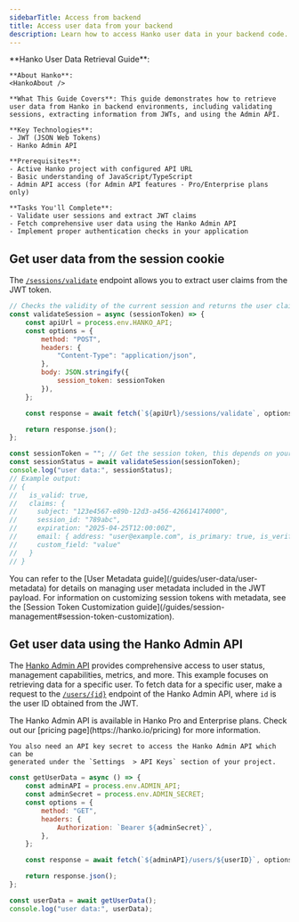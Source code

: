 ```yaml
---
sidebarTitle: Access from backend
title: Access user data from your backend
description: Learn how to access Hanko user data in your backend code.
---
```



<div class="hidden">
  **Hanko User Data Retrieval Guide**:

    **About Hanko**:
    <HankoAbout />

    **What This Guide Covers**: This guide demonstrates how to retrieve user data from Hanko in backend environments, including validating sessions, extracting information from JWTs, and using the Admin API.

    **Key Technologies**:
    - JWT (JSON Web Tokens)
    - Hanko Admin API

    **Prerequisites**:
    - Active Hanko project with configured API URL
    - Basic understanding of JavaScript/TypeScript
    - Admin API access (for Admin API features - Pro/Enterprise plans only)

    **Tasks You'll Complete**:
    - Validate user sessions and extract JWT claims
    - Fetch comprehensive user data using the Hanko Admin API
    - Implement proper authentication checks in your application
</div>

## Get user data from the session cookie

The [`/sessions/validate`](/api-reference/public/session-management/validate-a-session-1) endpoint allows you to extract user claims from the JWT token.

```js
// Checks the validity of the current session and returns the user claims
const validateSession = async (sessionToken) => {
    const apiUrl = process.env.HANKO_API;
    const options = {
        method: "POST",
        headers: {
            "Content-Type": "application/json",
        },
        body: JSON.stringify({
            session_token: sessionToken
        }),
    };

    const response = await fetch(`${apiUrl}/sessions/validate`, options);

    return response.json();
};

const sessionToken = ""; // Get the session token, this depends on your framework you use.
const sessionStatus = await validateSession(sessionToken);
console.log("user data:", sessionStatus);
// Example output:
// {
//   is_valid: true,
//   claims: {
//     subject: "123e4567-e89b-12d3-a456-426614174000",
//     session_id: "789abc",
//     expiration: "2025-04-25T12:00:00Z",
//     email: { address: "user@example.com", is_primary: true, is_verified: true },
//     custom_field: "value"
//   }
// }
```

<Note>
    You can refer to the [User Metadata guide](/guides/user-data/user-metadata) for details on managing
    user metadata included in the JWT payload. For information on customizing session tokens with metadata, see the
    [Session Token Customization guide](/guides/session-management#session-token-customization).
</Note>

## Get user data using the Hanko Admin API

The [Hanko Admin API](/api-reference/admin) provides comprehensive access to user status, management capabilities, metrics, and more. This example focuses on
retrieving data for a specific user.
To fetch data for a specific user, make a request to the [`/users/{id}`](https://docs.hanko.io/api-reference/admin/user-management/get-a-user-by-id) endpoint of the Hanko Admin API, where `id` is the user ID obtained from the JWT.

<Info>
    The Hanko Admin API is available in Hanko Pro and Enterprise plans. Check out
    our [pricing page](https://hanko.io/pricing) for more information.

    You also need an API key secret to access the Hanko Admin API which can be
    generated under the `Settings  > API Keys` section of your project.
</Info>

```js
const getUserData = async () => {
    const adminAPI = process.env.ADMIN_API;
    const adminSecret = process.env.ADMIN_SECRET;
    const options = {
        method: "GET",
        headers: {
            Authorization: `Bearer ${adminSecret}`,
        },
    };

    const response = await fetch(`${adminAPI}/users/${userID}`, options);

    return response.json();
};

const userData = await getUserData();
console.log("user data:", userData);
```
